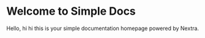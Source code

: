 # Welcome to Simple Docs

Hello, hi hi  this is your simple documentation homepage powered by Nextra.
